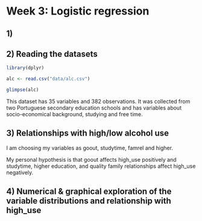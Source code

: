 # Week 3: Logistic regression

## 1)

## 2) Reading the datasets

```r
library(dplyr)

alc <- read.csv("data/alc.csv")

glimpse(alc)


```
This dataset has 35 variables and 382 observations. It was collected from two Portuguese secondary education schools and has variables about socio-economical background, studying and free time.

## 3) Relationships with high/low alcohol use

I am choosing my variables as goout, studytime, famrel and higher.

My personal hypothesis is that goout affects high_use positively and studytime, higher education, and quality family relationships affect high_use negatively.


## 4) Numerical & graphical exploration of the variable distributions and relationship with high_use

```r



```



